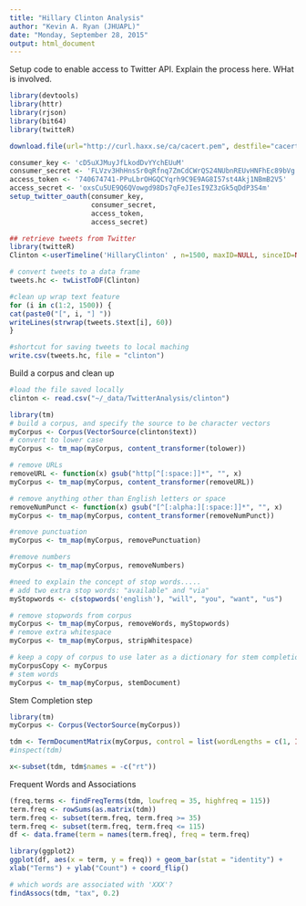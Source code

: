 ```yaml
---
title: "Hillary Clinton Analysis"
author: "Kevin A. Ryan (JHUAPL)"
date: "Monday, September 28, 2015"
output: html_document
---
```

Setup code to enable access to Twitter API.  Explain the process here.  WHat is involved.

```r
library(devtools)
library(httr)
library(rjson)
library(bit64)
library(twitteR)

download.file(url="http://curl.haxx.se/ca/cacert.pem", destfile="cacert.pem")

consumer_key <- 'cD5uXJMuyJfLkodDvYYchEUuM'
consumer_secret <- 'FLVzv3HhHnsSr0qRfnq7ZmCdCWrQS24NUbnREUvHNFhEc89bVg'
access_token <- '740674741-PPuLbrOHGQCYqrh9C9E9AG8I57st4Akj1NBmB2V5'
access_secret <- 'oxsCu5UE9Q6QVowgd98Ds7qFeJIesI9Z3zGk5qDdP3S4m'
setup_twitter_oauth(consumer_key,
                    consumer_secret,
                    access_token,
                    access_secret)
```


```r
## retrieve tweets from Twitter
library(twitteR)
Clinton <-userTimeline('HillaryClinton' , n=1500, maxID=NULL, sinceID=NULL, includeRts=TRUE,excludeReplies=TRUE)

# convert tweets to a data frame
tweets.hc <- twListToDF(Clinton)

#clean up wrap text feature
for (i in c(1:2, 1500)) {
cat(paste0("[", i, "] "))
writeLines(strwrap(tweets.$text[i], 60))
}

#shortcut for saving tweets to local maching
write.csv(tweets.hc, file = "clinton")
```

Build a corpus and clean up 
```r
#load the file saved locally
clinton <- read.csv("~/_data/TwitterAnalysis/clinton")

library(tm)
# build a corpus, and specify the source to be character vectors
myCorpus <- Corpus(VectorSource(clinton$text))
# convert to lower case
myCorpus <- tm_map(myCorpus, content_transformer(tolower))

# remove URLs
removeURL <- function(x) gsub("http[^[:space:]]*", "", x)
myCorpus <- tm_map(myCorpus, content_transformer(removeURL))

# remove anything other than English letters or space
removeNumPunct <- function(x) gsub("[^[:alpha:][:space:]]*", "", x)
myCorpus <- tm_map(myCorpus, content_transformer(removeNumPunct))

#remove punctuation
myCorpus <- tm_map(myCorpus, removePunctuation)

#remove numbers
myCorpus <- tm_map(myCorpus, removeNumbers)

#need to explain the concept of stop words.....
# add two extra stop words: "available" and "via"
myStopwords <- c(stopwords('english'), "will", "you", "want", "us")

# remove stopwords from corpus
myCorpus <- tm_map(myCorpus, removeWords, myStopwords)
# remove extra whitespace
myCorpus <- tm_map(myCorpus, stripWhitespace)

# keep a copy of corpus to use later as a dictionary for stem completion
myCorpusCopy <- myCorpus
# stem words
myCorpus <- tm_map(myCorpus, stemDocument)
```

Stem Completion step
```r
library(tm)
myCorpus <- Corpus(VectorSource(myCorpus))

tdm <- TermDocumentMatrix(myCorpus, control = list(wordLengths = c(1, Inf)))
#inspect(tdm)

x<-subset(tdm, tdm$names = -c("rt"))
```

Frequent Words and Associations
```r
(freq.terms <- findFreqTerms(tdm, lowfreq = 35, highfreq = 115))
term.freq <- rowSums(as.matrix(tdm))
term.freq <- subset(term.freq, term.freq >= 35)
term.freq <- subset(term.freq, term.freq <= 115)
df <- data.frame(term = names(term.freq), freq = term.freq)

library(ggplot2)
ggplot(df, aes(x = term, y = freq)) + geom_bar(stat = "identity") +
xlab("Terms") + ylab("Count") + coord_flip()

# which words are associated with 'XXX'?
findAssocs(tdm, "tax", 0.2)

```
